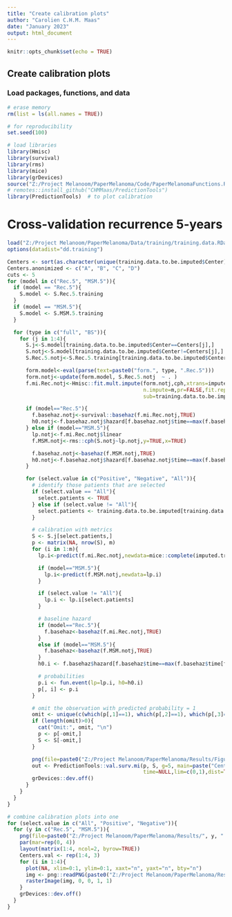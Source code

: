 ```yaml
---
title: "Create calibration plots"
author: "Carolien C.H.M. Maas"
date: "January 2023"
output: html_document
---
```


```r
knitr::opts_chunk$set(echo = TRUE)
```

## Create calibration plots

### Load packages, functions, and data 
```r
# erase memory
rm(list = ls(all.names = TRUE))

# for reproducibility
set.seed(100)

# load libraries
library(Hmisc)
library(survival)
library(rms)
library(mice)
library(grDevices)
source("Z:/Project Melanoom/PaperMelanoma/Code/PaperMelanomaFunctions.R")
# remotes::install_github("CHMMaas/PredictionTools")
library(PredictionTools)  # to plot calibration
```

# Cross-validation recurrence 5-years
```r
load("Z:/Project Melanoom/PaperMelanoma/Data/training/training.data.RData")
options(datadist="dd.training")

Centers <- sort(as.character(unique(training.data.to.be.imputed$Center)))
Centers.anonimized <- c("A", "B", "C", "D")
cuts <- 5
for (model in c("Rec.5", "MSM.5")){
  if (model == "Rec.5"){
    S.model <- S.Rec.5.training
  }
  if (model == "MSM.5"){
    S.model <- S.MSM.5.training
  }

  for (type in c("full", "BS")){
    for (j in 1:4){
      S.j<-S.model[training.data.to.be.imputed$Center==Centers[j],]
      S.notj<-S.model[training.data.to.be.imputed$Center!=Centers[j],]
      S.Rec.5.notj<-S.Rec.5.training[training.data.to.be.imputed$Center!=Centers[j],]

      form.model<-eval(parse(text=paste0("form.", type, ".Rec.5")))
      form.notj<-update(form.model, S.Rec.5.notj  ~ . )
      f.mi.Rec.notj<-Hmisc::fit.mult.impute(form.notj,cph,xtrans=imputed.training.data,data=training.data.to.be.imputed,
                                            n.impute=m,pr=FALSE,fit.reps=TRUE,y=TRUE,x=TRUE,se.fit=TRUE,
                                            sub=training.data.to.be.imputed$Center!=Centers[j])

      if (model=="Rec.5"){
        f.basehaz.notj<-survival::basehaz(f.mi.Rec.notj,TRUE)
        h0.notj<-f.basehaz.notj$hazard[f.basehaz.notj$time==max(f.basehaz.notj$time[f.basehaz.notj$time<=horizon])]
      } else if (model=="MSM.5"){
        lp.notj<-f.mi.Rec.notj$linear
        f.MSM.notj<-rms::cph(S.notj~lp.notj,y=TRUE,x=TRUE)

        f.basehaz.notj<-basehaz(f.MSM.notj,TRUE)
        h0.notj<-f.basehaz.notj$hazard[f.basehaz.notj$time==max(f.basehaz.notj$time[f.basehaz.notj$time<=horizon])]
      }

      for (select.value in c("Positive", "Negative", "All")){
        # identify those patients that are selected
        if (select.value == "All"){
          select.patients <- TRUE
        } else if (select.value != "All"){
          select.patients <- training.data.to.be.imputed[training.data.to.be.imputed$Center==Centers[j],]$SNstatus==select.value
        }

        # calibration with metrics
        S <- S.j[select.patients,]
        p <- matrix(NA, nrow(S), m)
        for (i in 1:m){
          lp.i<-predict(f.mi.Rec.notj,newdata=mice::complete(imputed.training.data,i)[training.data.to.be.imputed$Center==Centers[j],], type="lp")

          if (model=="MSM.5"){
            lp.i<-predict(f.MSM.notj,newdata=lp.i)
          }

          if (select.value != "All"){
            lp.i <- lp.i[select.patients]
          }

          # baseline hazard
          if (model=="Rec.5"){
            f.basehaz<-basehaz(f.mi.Rec.notj,TRUE)
          }
          else if (model=="MSM.5"){
            f.basehaz<-basehaz(f.MSM.notj,TRUE)
          }
          h0.i <- f.basehaz$hazard[f.basehaz$time==max(f.basehaz$time[f.basehaz$time<=horizon])]

          # probabilities
          p.i <- fun.event(lp=lp.i, h0=h0.i)
          p[, i] <- p.i
        }

        # omit the observation with predicted probability = 1
        omit <- unique(c(which(p[,1]==1), which(p[,2]==1), which(p[,3]==1), which(p[,4]==1), which(p[,5]==1)))
        if (length(omit)>0){
          cat("Omit:", omit, "\n")
          p <- p[-omit,]
          S <- S[-omit,]
        }

        png(file=paste0("Z:/Project Melanoom/PaperMelanoma/Results/Figures/", model, ".", select.value, ".", type, ".", Centers[j], ".png"))
        out <- PredictionTools::val.surv.mi(p, S, g=5, main=paste("Center", Centers.anonimized[j]),
                                            time=NULL,lim=c(0,1),dist=TRUE)
        grDevices::dev.off()
      }
    }
  }
}

# combine calibration plots into one
for (select.value in c("All", "Positive", "Negative")){
  for (y in c("Rec.5", "MSM.5")){
    png(file=paste0("Z:/Project Melanoom/PaperMelanoma/Results/", y, ".", select.value, ".png"), width=16, height=16, units="cm", res=300)
    par(mar=rep(0, 4))
    layout(matrix(1:4, ncol=2, byrow=TRUE))
    Centers.val <- rep(1:4, 3)
    for (i in 1:4){
      plot(NA, xlim=0:1, ylim=0:1, xaxt="n", yaxt="n", bty="n")
      img <- png::readPNG(paste0("Z:/Project Melanoom/PaperMelanoma/Results/Figures/", y, ".", select.value, ".BS.", Centers[Centers.val[i]], ".png"))
      rasterImage(img, 0, 0, 1, 1)
    }
    grDevices::dev.off()
  }
}
```
